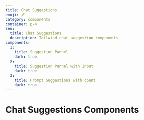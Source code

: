 ```yaml
---
title: Chat Suggestions
emoji: 🖊️
category: components
container: p-4
seo:
  title: Chat Suggestions
  description: Tailwind chat suggestion components
components:
  1:
    title: Suggestion Pannel
    dark: true
  2:
    title: Suggestion Pannel with Input
    dark: true
  3:
    title: Prompt Suggestions with count
    dark: true
---
```


# Chat Suggestions Components

<ComponentsList
  componentsData={componentsData}
  componentContainer={componentContainer}
/>
